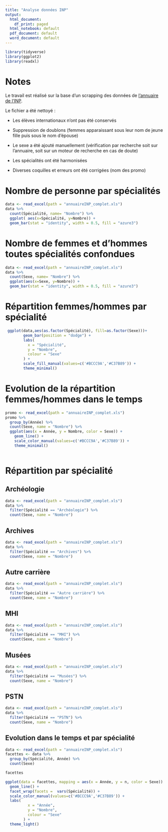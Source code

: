 ```yaml
---
title: "Analyse données INP"
output:
  html_document:
    df_print: paged
  html_notebook: default
  pdf_document: default
  word_document: default
---
```


```r
library(tidyverse)
library(ggplot2)
library(readxl)
```

# Notes

Le travail est réalisé sur la base d'un scrapping des données de [l'annuaire de l'INP](https://ent.inp.fr/mod/data/view.php?id=3227).

Le fichier a été nettoyé :

* Les élèves internationaux n'ont pas été conservés

* Suppression de doublons (femmes apparaissant sous leur nom de jeune fille puis sous le nom d'épouse)

* Le sexe a été ajouté manuellement (vérification par recherche soit sur l'annuaire, soit sur un moteur de recherche en cas de doute)

* Les spécialités ont été harmonisées

* Diverses coquilles et erreurs ont été corrigées (nom des promo)

# Nombre de personne par spécialités


```r
data <- read_excel(path = "annuaireINP_complet.xls")
data %>%
  count(Spécialité, name= "Nombre") %>%
  ggplot( aes(x=Spécialité, y=Nombre)) +
  geom_bar(stat = "identity", width = 0.5, fill = "azure3")

```

# Nombre de femmes et d'hommes toutes spécialités confondues

```r
data <- read_excel(path = "annuaireINP_complet.xls")
data %>% 
  count(Sexe, name= "Nombre") %>%
  ggplot(aes(x=Sexe, y=Nombre)) +
  geom_bar(stat = "identity", width = 0.5, fill = "azure3")
```

# Répartition femmes/hommes par spécialité

```r
 ggplot(data,aes(as.factor(Spécialité), fill=as.factor(Sexe)))+
        geom_bar(position = "dodge") +
        labs(
          x = "Spécialité",
          y = "Nombre",
          colour = "Sexe"
        ) +
        scale_fill_manual(values=c('#BCCC9A','#C37B89')) +
        theme_minimal()
```

# Evolution de la répartition femmes/hommes dans le temps


```r
promo <- read_excel(path = "annuaireINP_complet.xls")
promo %>%
  group_by(Année) %>% 
  count(Sexe, name = "Nombre") %>% 
  ggplot(aes(x = Année, y = Nombre, color = Sexe)) +
    geom_line() +
    scale_color_manual(values=c('#BCCC9A','#C37B89')) +
    theme_minimal()
  

```

# Répartition par spécialité

## Archéologie

```r
data <- read_excel(path = "annuaireINP_complet.xls")
data %>%
  filter(Spécialité == "Archéologie") %>% 
  count(Sexe, name = "Nombre")

```

## Archives

```r
data <- read_excel(path = "annuaireINP_complet.xls")
data %>%
  filter(Spécialité == "Archives") %>% 
  count(Sexe, name = "Nombre")

```
## Autre carrière

```r
data <- read_excel(path = "annuaireINP_complet.xls")
data %>%
  filter(Spécialité == "Autre carrière") %>% 
  count(Sexe, name = "Nombre")

```

## MHI

```r
data <- read_excel(path = "annuaireINP_complet.xls")
data %>%
  filter(Spécialité == "MHI") %>% 
  count(Sexe, name = "Nombre")

```

## Musées

```r
data <- read_excel(path = "annuaireINP_complet.xls")
data %>%
  filter(Spécialité == "Musées") %>% 
  count(Sexe, name = "Nombre")

```

## PSTN

```r
data <- read_excel(path = "annuaireINP_complet.xls")
data %>%
  filter(Spécialité == "PSTN") %>% 
  count(Sexe, name = "Nombre")
```

## Evolution dans le temps et par spécialité

```r
data <- read_excel(path = "annuaireINP_complet.xls")
facettes <- data %>%
  group_by(Spécialité, Année) %>% 
  count(Sexe)

facettes

```
```r
ggplot(data = facettes, mapping = aes(x = Année, y = n, color = Sexe)) +
  geom_line() +
  facet_wrap(facets =  vars(Spécialité)) +
  scale_color_manual(values=c('#BCCC9A','#C37B89')) +
  labs(
          x = "Année",
          y = "Nombre",
          colour = "Sexe"
        ) +
  theme_light()
```




